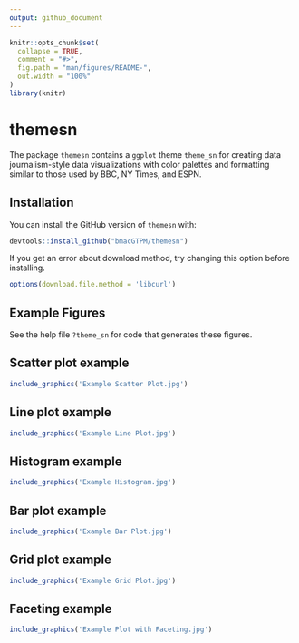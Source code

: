```yaml
---
output: github_document
---
```


<!-- README.md is generated from README.Rmd. Please edit that file -->

```r
knitr::opts_chunk$set(
  collapse = TRUE,
  comment = "#>",
  fig.path = "man/figures/README-",
  out.width = "100%"
)
library(knitr)
```
# themesn

<!-- badges: start -->
<!-- badges: end -->

The package `themesn` contains a `ggplot` theme `theme_sn` for creating data journalism-style data visualizations with color palettes and formatting similar to those used by BBC, NY Times, and ESPN.

## Installation

You can install the GitHub version of `themesn` with:

``` r
devtools::install_github("bmacGTPM/themesn")
```

If you get an error about download method, try changing this option before installing. 

```r
options(download.file.method = 'libcurl')
```

## Example Figures 
See the help file `?theme_sn` for code that generates these figures.


## Scatter plot example
```r
include_graphics('Example Scatter Plot.jpg') 
```

## Line plot example
```r
include_graphics('Example Line Plot.jpg') 
```

## Histogram example
```r
include_graphics('Example Histogram.jpg') 
```

## Bar plot example
```r
include_graphics('Example Bar Plot.jpg') 
```

## Grid plot example
```r
include_graphics('Example Grid Plot.jpg') 
```

## Faceting example
```r
include_graphics('Example Plot with Faceting.jpg') 
```
